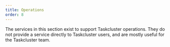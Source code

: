 ```yaml
---
title: Operations
order: 8
---
```


The services in this section exist to support Taskcluster operations. They do
not provide a service directly to Taskcluster users, and are mostly useful for
the Taskcluster team.

